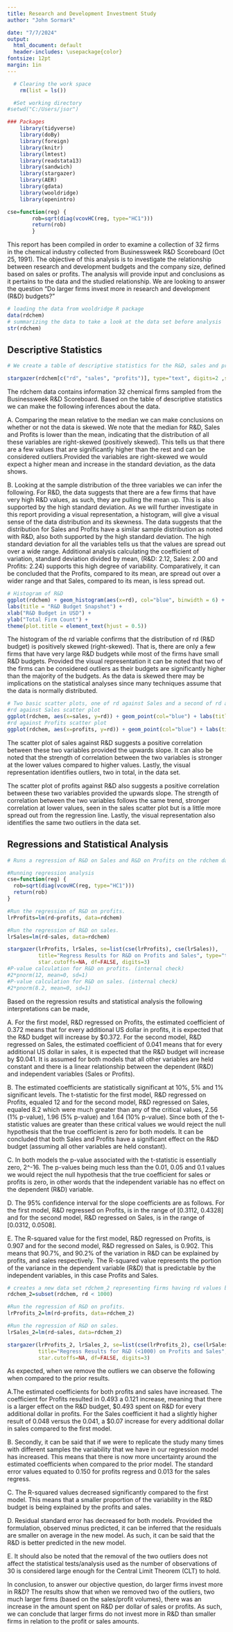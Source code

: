 ---
title: Research and Development Investment Study
author: "John Sormark"

date: "7/7/2024"
output:
  html_document: default
  header-includes: \usepackage{color}
fontsize: 12pt
margin: 1in
---
<!--

-->

```{r setup, echo=FALSE, message=F, warning=F, include=FALSE}

  # Clearing the work space
    rm(list = ls())

  #Set working directory
#setwd("C:/Users/jsor")

### Packages
    library(tidyverse)
    library(doBy)
    library(foreign)
    library(knitr)
    library(lmtest)
    library(readstata13)
    library(sandwich)
    library(stargazer)
    library(AER)
    library(gdata)
    library(wooldridge)
    library(openintro)

cse=function(reg) {
        rob=sqrt(diag(vcovHC(reg, type="HC1")))
        return(rob)
        }

```

This report has been compiled in order to examine a collection of 32 firms in the chemical industry collected from Businessweek R&D Scoreboard (Oct 25, 1991). The objective of this analysis is to investigate the relationship between research and development budgets and the company size, defined based on sales or profits. The analysis will provide input and conclusions as it pertains to the data and the studied relationship. We are looking to answer the question "Do larger firms invest more in research and development (R&D) budgets?"

```{r data, echo=FALSE, warning=FALSE, include=FALSE}

# loading the data from wooldridge R package
data(rdchem)
# summarizing the data to take a look at the data set before analysis
str(rdchem)

```

## Descriptive Statistics

```{r stargazer, echo=FALSE, warning=FALSE, comment="" }
# We create a table of descriptive statistics for the R&D, sales and profits.

stargazer(rdchem[c("rd", "sales", "profits")], type="text", digits=2 ,summary.stat=c("n", "mean", "median", "sd", "min", "max"), title="R&D, Sales and Profits Descriptive Statistics", flip=FALSE, covariate.labels=c("R&D", "Sales", "Profits"))
```

The rdchem data contains information 32 chemical firms sampled from the Businessweek R&D Scoreboard. Based on the table of descriptive statistics we can make the following inferences about the data.

A. Comparing the mean relative to the median we can make conclusions on whether or not the data is skewed. We note that the median for R&D, Sales and Profits is lower than the mean, indicating that the distribution of all these variables are right-skewed (positively skewed). This tells us that there are a few values that are significantly higher than the rest and can be considered outliers.Provided the variables are right-skewed we would expect a higher mean and increase in the standard deviation, as the data shows.

B. Looking at the sample distribution of the three variables we can infer the following. For R&D, the data suggests that there are a few firms that have very high R&D values, as such, they are pulling the mean up. This is also supported by the high standard deviation. As we will further investigate in this report providing a visual representation, a histogram, will give a visual sense of the data distribution and its skewness. The data suggests that the distribution for Sales and Profits have a similar sample distribution as noted with R&D, also both supported by the high standard deviation. The high standard deviation for all the variables tells us that the values are spread out over a wide range. Additional analysis calculating the coefficient of variation, standard deviation divided by mean, (R&D: 2.12, Sales: 2.00 and Profits: 2.24) supports this high degree of variability. Comparatively, it can be concluded that the Profits, compared to its mean, are spread out over a wider range and that Sales, compared to its mean, is less spread out.

```{r images1, echo=FALSE, warning=FALSE, message=FALSE, comment=""}

# Histogram of R&D
ggplot(rdchem) + geom_histogram(aes(x=rd), col="blue", binwidth = 6) + 
labs(title = "R&D Budget Snapshot") +
xlab("R&D Budget in USD") +
ylab("Total Firm Count") +
theme(plot.title = element_text(hjust = 0.5))
```

The histogram of the rd variable confirms that the distribution of rd (R&D budget) is positively skewed (right-skewed). That is, there are only a few firms that have very large R&D budgets while most of the firms have small R&D budgets. Provided the visual representation it can be noted that two of the firms can be considered outliers as their budgets are significantly higher than the majority of the budgets. As the data is skewed there may be implications on the statistical analyses since many techniques assume that the data is normally distributed.

```{r images2, echo=FALSE, warning=FALSE, message=FALSE, comment=""}
# Two basic scatter plots, one of rd against Sales and a second of rd against Profits where each data point is a representation of one of the 32 firms.
#rd against Sales scatter plot
ggplot(rdchem, aes(x=sales, y=rd)) + geom_point(col="blue") + labs(title = "Sales and R&D Budget", x = "Total Sales", y = "R&D Budget") + stat_smooth(method = "lm", col = "red", se=FALSE) + theme(plot.title = element_text(hjust = 0.5))
#rd against Profits scatter plot
ggplot(rdchem, aes(x=profits, y=rd)) + geom_point(col="blue") + labs(title = "Profits and R&D Budget", x = "Total Profit", y = "R&D Budget") + stat_smooth(method = "lm", col = "red", se=FALSE) + theme(plot.title = element_text(hjust = 0.5))

```

The scatter plot of sales against R&D suggests a positive correlation between these two variables provided the upwards slope. It can also be noted that the strength of correlation between the two variables is stronger at the lower values compared to higher values. Lastly, the visual representation identifies outliers, two in total, in the data set.

The scatter plot of profits against R&D also suggests a positive correlation between these two variables provided the upwards slope. The strength of correlation between the two variables follows the same trend, stronger correlation at lower values, seen in the sales scatter plot but is a little more spread out from the regression line. Lastly, the visual representation also identifies the same two outliers in the data set.


## Regressions and Statistical Analysis

```{r regression1, echo=FALSE, warning=FALSE, message=FALSE, comment=""}
# Runs a regression of R&D on Sales and R&D on Profits on the rdchem data.

#Running regression analysis
cse=function(reg) {
  rob=sqrt(diag(vcovHC(reg, type="HC1")))
  return(rob)
}

#Run the regression of R&D on profits.
lrProfits=lm(rd~profits, data=rdchem)

#Run the regression of R&D on sales.
lrSales=lm(rd~sales, data=rdchem)

stargazer(lrProfits, lrSales, se=list(cse(lrProfits), cse(lrSales)),
          title="Regress Results for R&D on Profits and Sales", type="text",
          star.cutoffs=NA, df=FALSE, digits=3)
#P-value calculation for R&D on profits. (internal check)
#2*pnorm(12, mean=0, sd=1)
#P-value calculation for R&D on sales. (internal check)
#2*pnorm(8.2, mean=0, sd=1)
```
Based on the regression results and statistical analysis the following interpretations can be made, 

A. For the first model, R&D regressed on Profits, the estimated coefficient of 0.372 means that for every additional US dollar in profits, it is expected that the R&D budget will increase by $0.372. For the second model, R&D regressed on Sales, the estimated coefficient of 0.041 means that for every additional US dollar in sales, it is expected that the R&D budget will increase by $0.041. It is assumed for both models that all other variables are held constant and there is a linear relationship between the dependent (R&D) and independent variables (Sales or Profits). 

B. The estimated coefficients are statistically significant at 10%, 5% and 1% significant levels. The t-statistic for the first model, R&D regressed on Profits, equaled 12 and for the second model,  R&D regressed on Sales, equaled 8.2 which were much greater than any of the critical values, 2.56 (1% p-value), 1.96 (5% p-value) and 1.64 (10% p-value). Since both of the t-statistic values are greater than these critical values we would reject the null hypothesis that the true coefficient is zero for both models. It can be concluded that both Sales and Profits have a significant effect on the R&D budget (assuming all other variables are held constant).

C. In both models the p-value associated with the t-statistic is essentially zero, 2^-16. The p-values being much less than the 0.01, 0.05 and 0.1 values we would reject the null hypothesis that the true coefficient for sales or profits is zero, in other words that the independent variable has no effect on the dependent (R&D) variable.

D. The 95% confidence interval for the slope coefficients are as follows. For the first model, R&D regressed on Profits, is in the range of [0.3112, 0.4328] and for the second model, R&D regressed on Sales, is in the range of [0.0312, 0.0508].

E. The R-squared value for the first model, R&D regressed on Profits, is 0.907 and for the second model, R&D regressed on Sales, is 0.902. This means that 90.7%, and 90.2% of the variation in R&D can be explained by profits, and sales respectively. The R-squared value represents the portion of the variance in the dependent variable (R&D) that is predictable by the independent variables, in this case Profits and Sales.

```{r regression2, echo=FALSE, warning=FALSE, message=FALSE, comment=""}
# creates a new data set rdchem_2 representing firms having rd values below 1000.
rdchem_2=subset(rdchem, rd < 1000)

#Run the regression of R&D on profits.
lrProfits_2=lm(rd~profits, data=rdchem_2)

#Run the regression of R&D on sales.
lrSales_2=lm(rd~sales, data=rdchem_2)

stargazer(lrProfits_2, lrSales_2, se=list(cse(lrProfits_2), cse(lrSales_2)),
          title="Regress Results for R&D (<1000) on Profits and Sales", type="text",
          star.cutoffs=NA, df=FALSE, digits=3)
```

As expected, when we remove the outliers we can observe the following when compared to the prior results. 

A.The estimated coefficients for both profits and sales have increased. The coefficient for Profits resulted in 0.493 a 0.121 increase, meaning that there is a larger effect on the R&D budget, $0.493 spent on R&D for every additional dollar in profits. For the Sales coefficient it had a slightly higher result of 0.048 versus the 0.041, a $0.07 increase for every additional dollar in sales compared to the first model. 

B. Secondly, it can be said that if we were to replicate the study many times with different samples the variability that we have in our regression model has increased. This means that there is now more uncertainty around the estimated coefficients when compared to the prior model. The standard error values equated to 0.150 for profits regress and 0.013 for the sales regress.

C. The R-squared values decreased significantly compared to the first model. This means that a smaller proportion of the variability in the R&D budget is being explained by the profits and sales. 

D. Residual standard error has decreased for both models. Provided the formulation, observed minus predicted, it can be inferred that the residuals are smaller on average in the new model. As such, it can be said that the R&D is better predicted in the new model.

E. It should also be noted that the removal of the two outliers does not affect the statistical tests/analysis used as the number of observations of 30 is considered large enough for the Central Limit Theorem (CLT) to hold. 

In conclusion, to answer our objective question, do larger firms invest more in R&D? The results show that when we removed two of the outliers, two much larger firms (based on the sales/profit volumes), there was an increase in the amount spent on R&D per dollar of sales or profits. As such, we can conclude that larger firms do not invest more in R&D than smaller firms in relation to the profit or sales amounts.

